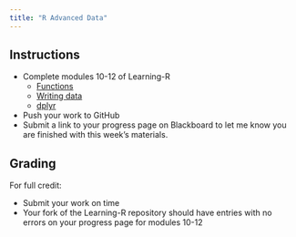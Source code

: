 ```yaml
---
title: "R Advanced Data"
---
```


<!--
# insert into Blackboard assignment with:
<iframe width="450" height="500" src="https://bifx552-24.github.io/CourseInfo/standalone/hw/H05R-advanced-data.html" title="R Advanced Data"></iframe>

Due Date: Sept 24 @ end of day
Points: 10
Display after: Sept 17 @ 5 PM
-->

## Instructions

* Complete modules 10-12 of Learning-R
  * [Functions](https://youtu.be/nJjXMZ_K2bo)
  * [Writing data](https://youtu.be/SQ0PhUKQyv0)
  * [dplyr](https://youtu.be/L78x2bbWL4g)
* Push your work to GitHub
* Submit a link to your progress page on Blackboard to let me know you are finished with this week's materials.

## Grading

For full credit:

* Submit your work on time
* Your fork of the Learning-R repository should have entries with no errors on your progress page for modules 10-12